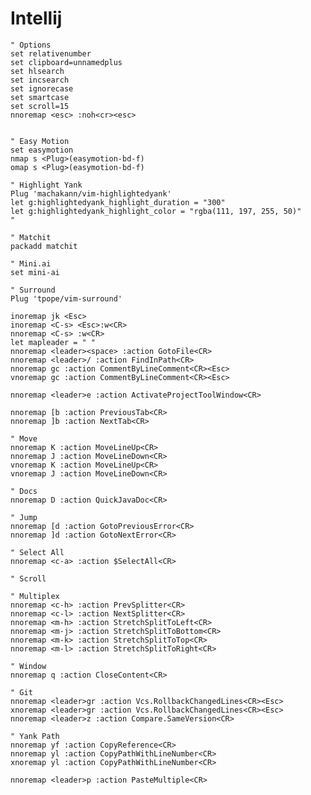 # Intellij 

```shell filename="~/.ideavimrc"
" Options
set relativenumber
set clipboard=unnamedplus
set hlsearch
set incsearch
set ignorecase
set smartcase
set scroll=15
nnoremap <esc> :noh<cr><esc>


" Easy Motion
set easymotion
nmap s <Plug>(easymotion-bd-f)
omap s <Plug>(easymotion-bd-f)

" Highlight Yank
Plug 'machakann/vim-highlightedyank'
let g:highlightedyank_highlight_duration = "300"
let g:highlightedyank_highlight_color = "rgba(111, 197, 255, 50)"
"

" Matchit
packadd matchit

" Mini.ai
set mini-ai

" Surround
Plug 'tpope/vim-surround'

inoremap jk <Esc>
inoremap <C-s> <Esc>:w<CR>
nnoremap <C-s> :w<CR>
let mapleader = " "
nnoremap <leader><space> :action GotoFile<CR>
nnoremap <leader>/ :action FindInPath<CR>
nnoremap gc :action CommentByLineComment<CR><Esc>
vnoremap gc :action CommentByLineComment<CR><Esc>

nnoremap <leader>e :action ActivateProjectToolWindow<CR>

nnoremap [b :action PreviousTab<CR>
nnoremap ]b :action NextTab<CR>

" Move
nnoremap K :action MoveLineUp<CR>
nnoremap J :action MoveLineDown<CR>
vnoremap K :action MoveLineUp<CR>
vnoremap J :action MoveLineDown<CR>

" Docs
nnoremap D :action QuickJavaDoc<CR>

" Jump
nnoremap [d :action GotoPreviousError<CR>
nnoremap ]d :action GotoNextError<CR>

" Select All
nnoremap <c-a> :action $SelectAll<CR>

" Scroll

" Multiplex
nnoremap <c-h> :action PrevSplitter<CR>
nnoremap <c-l> :action NextSplitter<CR>
nnoremap <m-h> :action StretchSplitToLeft<CR>
nnoremap <m-j> :action StretchSplitToBottom<CR>
nnoremap <m-k> :action StretchSplitToTop<CR>
nnoremap <m-l> :action StretchSplitToRight<CR>

" Window
nnoremap q :action CloseContent<CR>

" Git
nnoremap <leader>gr :action Vcs.RollbackChangedLines<CR><Esc>
xnoremap <leader>gr :action Vcs.RollbackChangedLines<CR><Esc>
nnoremap <leader>z :action Compare.SameVersion<CR>

" Yank Path
nnoremap yf :action CopyReference<CR>
nnoremap yl :action CopyPathWithLineNumber<CR>
xnoremap yl :action CopyPathWithLineNumber<CR>

nnoremap <leader>p :action PasteMultiple<CR>
```
